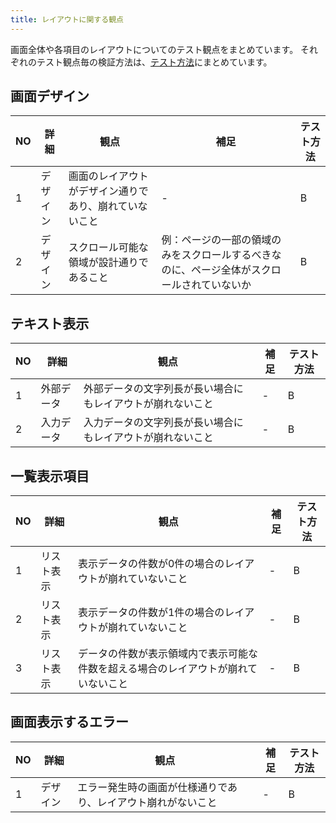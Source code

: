 ```yaml
---
title: レイアウトに関する観点
---
```


画面全体や各項目のレイアウトについてのテスト観点をまとめています。
それぞれのテスト観点毎の検証方法は、[テスト方法](../functional-testing.mdx#テスト方法)にまとめています。

## 画面デザイン

| NO | 詳細 | 観点 | 補足 | テスト方法 |
| --- | --- | --- | --- | --- |
| 1 | デザイン | 画面のレイアウトがデザイン通りであり、崩れていないこと | - | B |
| 2 | デザイン | スクロール可能な領域が設計通りであること | 例：ページの一部の領域のみをスクロールするべきなのに、ページ全体がスクロールされていないか | B |

## テキスト表示

| NO | 詳細 | 観点 | 補足 | テスト方法 |
| --- | --- | --- | --- | --- |
| 1 | 外部データ | 外部データの文字列長が長い場合にもレイアウトが崩れないこと | - | B |
| 2 | 入力データ | 入力データの文字列長が長い場合にもレイアウトが崩れないこと | - | B |

## 一覧表示項目

| NO | 詳細 | 観点 | 補足 | テスト方法 |
| --- | --- | --- | --- | --- |
| 1 | リスト表示 | 表示データの件数が0件の場合のレイアウトが崩れていないこと | - | B |
| 2 | リスト表示 | 表示データの件数が1件の場合のレイアウトが崩れていないこと | - | B |
| 3 | リスト表示 | データの件数が表示領域内で表示可能な件数を超える場合のレイアウトが崩れていないこと | - | B |

## 画面表示するエラー

| NO | 詳細 | 観点 | 補足 | テスト方法 |
| --- | --- | --- | --- | --- |
| 1 | デザイン | エラー発生時の画面が仕様通りであり、レイアウト崩れがないこと | - | B |
